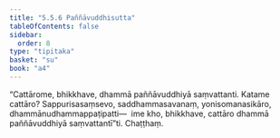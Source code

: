 ```yaml
---
title: "5.5.6 Paññāvuddhisutta"
tableOfContents: false
sidebar:
  order: 8
type: "tipitaka"
basket: "su"
book: "a4"
---
```



<DynamicBreadcrumb />

<Division number="248" book="a4" bookNo="15" page="567">

<Paragraph number="1506" book="a4">
“Cattārome, bhikkhave, dhammā paññāvuddhiyā saṃvattanti. Katame cattāro? Sappurisasaṃsevo, saddhammasavanaṃ, yonisomanasikāro, dhammānudhammappaṭipatti—  ime kho, bhikkhave, cattāro dhammā paññāvuddhiyā saṃvattantī”ti.

</Paragraph>
</Division>

<Paragraph number="1507" type="center" book="a4">
Chaṭṭhaṃ.
</Paragraph>